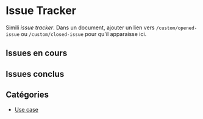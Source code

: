 # Issue Tracker

Simili _issue tracker_. Dans un document, ajouter un lien vers `/custom/opened-issue` ou `/custom/closed-issue` pour qu'il apparaisse ici.

## Issues en cours

<Backlinks of="opened-issue" />

## Issues conclus

<Backlinks of="closed-issue" />

## Catégories

- [Use case](/custom/cat-use-case)
